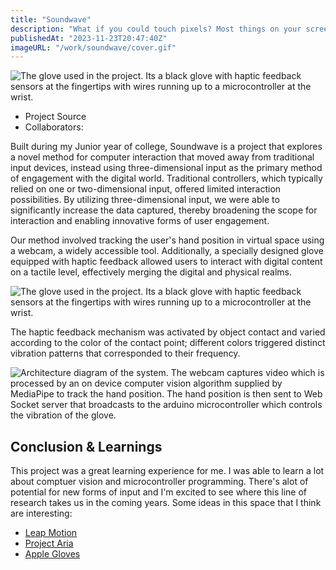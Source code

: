```yaml
---
title: "Soundwave"
description: "What if you could touch pixels? Most things on your screen exist in a digital plane, but Soundwave is a game that exists in the physical world."
publishedAt: "2023-11-23T20:47:40Z"
imageURL: "/work/soundwave/cover.gif"
---
```


<Image
    src="/work/soundwave/cover.gif"
    alt="The glove used in the project. Its a black glove with haptic feedback sensors at the fingertips with wires running up to a microcontroller at the wrist."
/>

- <Link href="https://github.com/prestonbourne/web-handtracking"> Project Source </Link>
- Collaborators: <PersonLink name="Zelong Li" url="https://www.linkedin.com/in/lizeelong/" />

Built during my Junior year of college, Soundwave is a project that explores a novel method for computer interaction that moved away from traditional input devices, instead using three-dimensional input as the primary method of engagement with the digital world. Traditional controllers, which typically relied on one or two-dimensional input, offered limited interaction possibilities. By utilizing three-dimensional input, we were able to significantly increase the data captured, thereby broadening the scope for interaction and enabling innovative forms of user engagement.

Our method involved tracking the user's hand position in virtual space using a webcam, a widely accessible tool. Additionally, a specially designed glove equipped with haptic feedback allowed users to interact with digital content on a tactile level, effectively merging the digital and physical realms.


<Image 
    src="/work/soundwave/glove.png"
    alt="The glove used in the project. Its a black glove with haptic feedback sensors at the fingertips with wires running up to a microcontroller at the wrist."
/>

The haptic feedback mechanism was activated by object contact and varied according to the color of the contact point; different colors triggered distinct vibration patterns that corresponded to their frequency.

<Image 
    borderless
    bleed
    src="/work/soundwave/architecture.png"
    alt="Architecture diagram of the system. The webcam captures video which is processed by an on device computer vision algorithm supplied by MediaPipe to track the hand position. The hand position is then sent to Web Socket server that broadcasts to the arduino microcontroller which controls the vibration of the glove."
/>

## Conclusion & Learnings

This project was a great learning experience for me. I was able to learn a lot about comptuer vision and microcontroller programming.
There's alot of potential for new forms of input and I'm excited to see where this line of research takes us in the coming years.
Some ideas in this space that I think are interesting:
- [Leap Motion](https://www.ultraleap.com/)
- [Project Aria](https://www.projectaria.com/)
- [Apple Gloves](https://www.patentlyapple.com/2022/03/apple-invents-mixed-reality-smart-gloves-designed-to-provide-vr-gamers-with-heightened-sensory-experiences.html)